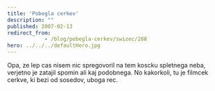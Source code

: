 ```yaml
---
title: 'Pobegla cerkev'
description: ""
published: 2007-02-13
redirect_from: 
            - /blog/pobegla-cerkev/swizec/288
hero: ../../../defaultHero.jpg
---
```

Opa, ze lep cas nisem nic spregovoril na tem koscku spletnega neba, verjetno je zatajil spomin ali kaj podobnega. No kakorkoli, tu je filmcek cerkve, ki bezi od sosedov, uboga rec.